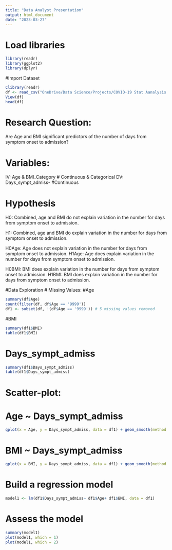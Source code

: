 ```yaml
---
title: "Data Analyst Presentation"
output: html_document
date: "2023-03-27"
---
```


# Load libraries 
```r
library(readr)
library(ggplot2)
library(dplyr)
```

#Import Dataset
```r
Clibrary(readr)
df <- read_csv("OneDrive/Data Science/Projects/COVID-19 Stat Aanalysis /data_mexico_400_145_22.csv")
View(df)
head(df)
```

# Research Question: 
Are Age and BMI significant predictors of the number of days from symptom onset to admission? 

# Variables:
  IV: Age & BMI_Category # Continuous & Categorical
  DV: Days_sympt_admiss- #Continuous

# Hypothesis
H0: Combined, age and BMI do not explain variation in the number for days from symptom 
  onset to admission. 

H1: Combined, age and BMI do explain variation in the number for days from symptom 
onset to admission. 

H0Age: Age does not explain variation in the number for days from symptom 
onset to admission. 
H1Age: Age does explain variation in the number for days from symptom 
onset to admission. 

H0BMI: BMI does explain variation in the number for days from symptom 
onset to admission. 
H1BMI: BMI does explain variation in the number for days from symptom 
onset to admission. 

#Data Exploration
# Missing Values: 
#Age
```r
summary(df$Age)
count(filter(df, df$Age == '9999'))
df1 <- subset(df, !(df$Age == '9999')) # 5 missing values removed
```

#BMI
```r
summary(df1$BMI)
table(df1$BMI)
```

# Days_sympt_admiss
```r
summary(df1$Days_sympt_admiss)
table(df1$Days_sympt_admiss)
```
# Scatter-plot:

# Age ~ Days_sympt_admiss
```r
qplot(x = Age, y = Days_sympt_admiss, data = df1) + geom_smooth(method = lm, formula = y ~ x)
```

# BMI ~ Days_sympt_admiss
```r
qplot(x = BMI, y = Days_sympt_admiss, data = df1) + geom_smooth(method = lm, formula = y ~ x)
```

# Build a regression model
```r
model1 <- lm(df1$Days_sympt_admiss~ df1$Age+ df1$BMI, data = df1)
```

# Assess the model
```r
summary(model1)
plot(model1, which = 1)
plot(model1, which = 2)
```









